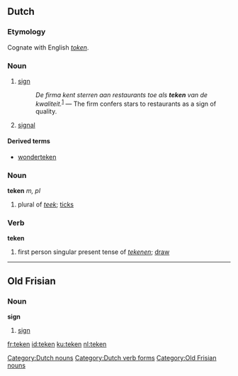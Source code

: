 ==Dutch==
===Etymology===
Cognate with English ''[[token]]''.

===Noun===
{{nl-noun|g=n|pl1=tekenen|pl2=tekens|dim=tekentje}}
# [[sign]]
#: ''De firma kent sterren aan restaurants toe als '''teken''' van de kwaliteit.''<sup>[http://nl.wikipedia.org/wiki/Restaurant]</sup> &mdash; The firm confers stars to restaurants as a sign of quality.
# [[signal]]

====Derived terms====
* [[wonderteken]]

===Noun===
'''teken''' ''m, pl''
# plural of ''[[teek]]''; [[ticks]]

===Verb===
'''teken'''
# first person singular present tense of ''[[tekenen]]''; [[draw]]

[[Category:Dutch nouns]]
[[Category:Dutch verb forms]]
----

==Old Frisian==

===Noun===
'''sign'''

# [[sign]]

[[Category:Old Frisian nouns]]

[[fr:teken]]
[[id:teken]]
[[ku:teken]]
[[nl:teken]]